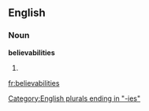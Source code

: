 ==English==

===Noun===
'''believabilities'''

# {{plural of|[[believability]]}}

[[Category:English plurals ending in "-ies"]]

[[fr:believabilities]]